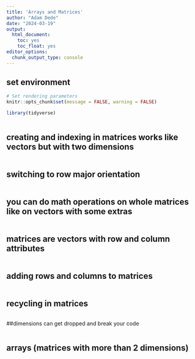 ```yaml
---
title: 'Arrays and Matrices'
author: "Adam Dede"
date: "2024-03-19"
output:
  html_document:
    toc: yes
    toc_float: yes
editor_options:
  chunk_output_type: console
---
```



## set environment

```r

# Set rendering parameters
knitr::opts_chunk$set(message = FALSE, warning = FALSE)

library(tidyverse)



```

## creating and indexing in matrices works like vectors but with two dimensions

```r


```
## switching to row major orientation
```r




```

## you can do math operations on whole matrices like on vectors with some extras
```r




```

## matrices are vectors with row and column attributes
```r


```

## adding rows and columns to matrices
```r


```
## recycling in matrices
```r

```
##dimensions can get dropped and break your code
```r

```

## arrays (matrices with more than 2 dimensions)
```r



```
